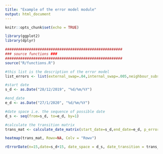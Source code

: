 ```yaml
---
title: "Example of the error model module"
output: html_document
---
```


```r
knitr::opts_chunk$set(echo = TRUE)
```

```r
library(ggplot2)
library(dplyr)
```

```r
######################################################
### source functions ###
######################################################
source("R/functions.R")
```

```r

#this list is the description of the error model
list_errors <- list(external_swap=.04,internal_swap=.005,neighbour_substitution=0.05,distant_substitution=0.02,random=0.01)

```

```r
#start date
s_d <- as.Date("28/12/2019", "%d/%m/%Y")

#end_date
e_d <- as.Date("27/1/2020", "%d/%m/%Y")

#date space i.e. the sequence of possible date
d_s <- seq(from=s_d, to=e_d, by=1)

#calculate the transition matrix
trans_mat <- calculate_date_matrix(start_date=s_d,end_date=e_d, p_error=list_errors)
```

```r
heatmap(trans_mat, Rowv=NA, Colv = "Rowv")
```

```r
rErrorDate(n=15,date=s_d+15, date_space = d_s, date_transition = trans_mat)
```

